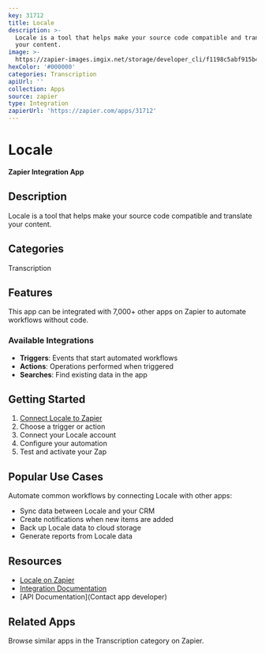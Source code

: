 ```yaml
---
key: 31712
title: Locale
description: >-
  Locale is a tool that helps make your source code compatible and translate
  your content.
image: >-
  https://zapier-images.imgix.net/storage/developer_cli/f1198c5abf915b4659e7cfc4b9fce863.png?auto=format%2Ccompress&ixlib=python-3.0.0&q=50
hexColor: '#000000'
categories: Transcription
apiUrl: ''
collection: Apps
source: zapier
type: Integration
zapierUrl: 'https://zapier.com/apps/31712'
---
```

# Locale

**Zapier Integration App**

## Description

Locale is a tool that helps make your source code compatible and translate your content.

## Categories

Transcription

## Features

This app can be integrated with 7,000+ other apps on Zapier to automate workflows without code.

### Available Integrations

- **Triggers**: Events that start automated workflows
- **Actions**: Operations performed when triggered
- **Searches**: Find existing data in the app

## Getting Started

1. [Connect Locale to Zapier](https://zapier.com/apps/31712)
2. Choose a trigger or action
3. Connect your Locale account
4. Configure your automation
5. Test and activate your Zap

## Popular Use Cases

Automate common workflows by connecting Locale with other apps:

- Sync data between Locale and your CRM
- Create notifications when new items are added
- Back up Locale data to cloud storage
- Generate reports from Locale data

## Resources

- [Locale on Zapier](https://zapier.com/apps/31712)
- [Integration Documentation](https://zapier.com/apps/31712/integrations)
- [API Documentation](Contact app developer)

## Related Apps

Browse similar apps in the Transcription category on Zapier.
